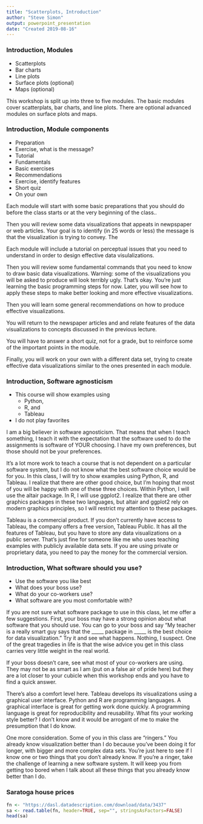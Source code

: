 ```yaml
---
title: "Scatterplots, Introduction"
author: "Steve Simon"
output: powerpoint_presentation
date: "Created 2019-08-16"
---
```


### Introduction, Modules
+ Scatterplots
+ Bar charts
+ Line plots
+ Surface plots (optional)
+ Maps (optional)

<div class="notes">

This workshop is split up into three to five modules. The basic modules cover scatterplats, bar charts, and line plots. There are optional advanced modules on surface plots and maps.

</div>

### Introduction, Module components
+ Preparation
+ Exercise, what is the message?
+ Tutorial
+ Fundamentals
+ Basic exercises
+ Recommendations
+ Exercise, identify features
+ Short quiz
+ On your own

<div class="notes">

Each module will start with some basic preparations that you should do before the class starts or at the very beginning of the class..

Then you will review some data visualizations that appeats in newpspaper or web articles. Your goal is to identify (in 25 words or less) the message is that the visualization is trying to convey. The 

Each module will include a tutorial on perceptual issues that you need to understand in order to design effective data visulalizations.

Then you will review some fundamental commands that you need to know to draw basic data visualizations. Warning: some of the visualizations you will be asked to produce will look terribly ugly. That's okay. You're just learning the basic programming steps for now. Later, you will see how to apply these steps to make better looking and more effective visualizations. 

Then you will learn some general recommendations on how to produce effective visualizations.

You will return to the newspaper articles and and relate features of the data visualizations to concepts discussed in the previous lecture.

You will have to answer a short quiz, not for a grade, but to reinforce some of the important points in the module. 

Finally, you will work on your own with a different data set, trying to create effective data visualizations similar to the ones presented in each module.

</div>

### Introduction, Software agnosticism

+ This course will show examples using
  + Python,
  + R, and 
  + Tableau
+ I do not play favorites

<div class="notes">

I am a big believer in software agnosticism. That means that when I teach something, I teach it with the expectation that the software used to do the assignments is software of YOUR choosing. I have my own preferences, but those should not be your preferences.

It's a lot more work to teach a course that is not dependent on a particular software system, but I do not know what the best software choice would be for you. In this class, I will try to show examples using Python, R, and Tableau. I realize that there are other good choice, but I'm hoping that most of you will be happy with one of these three choices. Within Python, I will use the altair package. In R, I will use ggplot2. I realize that there are other graphics packages in these two languages, but altair and ggplot2 rely on modern graphics principles, so I will restrict my attention to these packages.

Tableau is a commercial product. If you don't currently have access to Tableau, the company offers a free version, Tableau Public. It has all the features of Tableau, but you have to store any data visualizations on a public server. That's just fine for someone like me who uses teaching examples with publicly available data sets. If you are using private or proprietary data, you need to pay the money for the commercial version.

</div>

### Introduction, What software should you use?

+ Use the software you like best
+ What does your boss use?
+ What do your co-workers use?
+ What software are you most comfortable with?
  
<div class="notes">

If you are not sure what software package to use in this class, let me offer a few suggestions. First, your boss may have a strong opinion about what software that you should use. You can go to your boss and say "My teacher is a really smart guy says that the _____ package in _____ is the best choice for data visualization." Try it and see what happens. Nothing, I suspect. One of the great tragedies in life is that the wise advice you get in this class carries very little weight in the real world.

If your boss doesn't care, see what most of your co-workers are using. They may not be as smart as I am (put on a false air of pride here) but they are a lot closer to your cubicle when this workshop ends and you have to find a quick answer.

There's also a comfort level here. Tableau develops its visualizations using a graphical user interface. Python and R are programming languages. A graphical interface is great for getting work done quickly. A programming language is great for reproducibility and reusability. What fits your working style better? I don't know and it would be arrogant of me to make the presumption that I do know.

One more consideration. Some of you in this class are "ringers." You already know visualization better than I do because you've been doing it for longer, with bigger and more complex data sets. You're just here to see if I know one or two things that you don't already know. If you're a ringer, take the challenge of learning a new software system. It will keep you from getting too bored when I talk about all these things that you already know better than I do.

</div>

### Saratoga house prices

```r
fn <- "https://dasl.datadescription.com/download/data/3437"
sa <- read.table(fn, header=TRUE, sep="", stringsAsFactors=FALSE)
head(sa)
```
